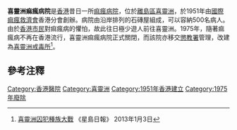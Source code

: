 '''喜靈洲痲瘋病院'''是[[香港|香港]]昔日一所[[漢生病療養院|痲瘋病院]]，位於[[離島區|離島區]][[喜靈洲|喜靈洲]]，於1951年由[[國際痲瘋救濟會|國際痲瘋救濟會]]香港分會創辦。病院由沿岸排列的石磚屋組成，可以容納500名病人。由於[[香港市民|香港市民]]對痲瘋病的懼怕，故此往日極少遊人前往喜靈洲。1975年，隨著痲瘋病不再在香港流行，喜靈洲痲瘋病院正式關閉，而該院亦移交[[懲教署|懲教署]]管理，改建為[[喜靈洲戒毒所|喜靈洲戒毒所]]<ref>[http://hk.news.yahoo.com/喜靈洲囚犯種族大戰-220432337.html 喜靈洲囚犯種族大戰] {{Wayback|url=http://hk.news.yahoo.com/%E5%96%9C%E9%9D%88%E6%B4%B2%E5%9B%9A%E7%8A%AF%E7%A8%AE%E6%97%8F%E5%A4%A7%E6%88%B0-220432337.html |date=20191130024837 }} 《星島日報》 2013年1月3日</ref>。

== 參考注釋 ==
{{reflist}}

{{Hospital-stub}}

[[Category:香港醫院|Category:香港醫院]]
[[Category:喜靈洲|Category:喜靈洲]]
[[Category:1951年香港建立|Category:1951年香港建立]]
[[Category:1975年廢除|Category:1975年廢除]]